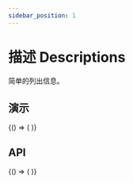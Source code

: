 ```yaml
---
sidebar_position: 1
---
```



# 描述 Descriptions

简单的列出信息。

## 演示

<BrowserOnly>
  {() => (<ThemeProvider>
    <Grid yGap={16} cols={1}>
      <CodeBlock title="基础"
                 description={'简单的展示。'}
                 code={String(BasicCode)}>
        <Basic />
      </CodeBlock>
      <CodeBlock title="带有边框的"
                 description={'带边框和背景颜色列表。'}
                 code={String(BorderedCode)}>
        <Bordered />
      </CodeBlock>
    </Grid>
  </ThemeProvider>)}
</BrowserOnly>

## API
<BrowserOnly>
  {() => (
    <ThemeProvider>
      <Api />
    </ThemeProvider>
  )}
</BrowserOnly>
